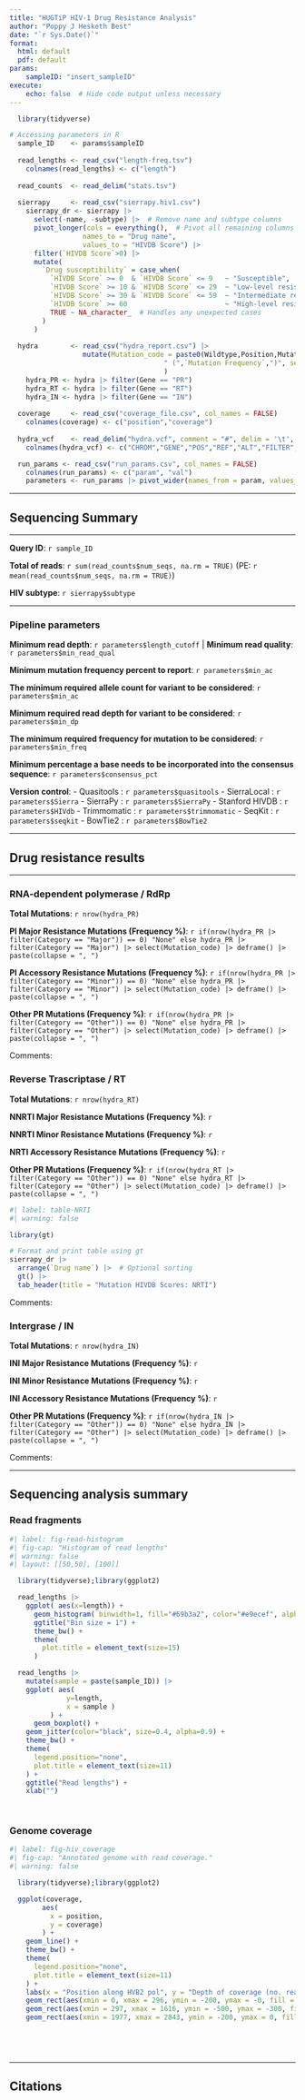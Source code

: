 ```yaml
---
title: "HUGTiP HIV-1 Drug Resistance Analysis"
author: "Poppy J Hesketh Best"
date: "`r Sys.Date()`"
format: 
  html: default
  pdf: default
params:
    sampleID: "insert_sampleID"
execute:
    echo: false  # Hide code output unless necessary
---
```


```r
  library(tidyverse)

# Accessing parameters in R
  sample_ID    <- params$sampleID
  
  read_lengths <- read_csv("length-freq.tsv")
    colnames(read_lengths) <- c("length")
  
  read_counts  <- read_delim("stats.tsv")
  
  sierrapy     <- read_csv("sierrapy.hiv1.csv")
    sierrapy_dr <- sierrapy |> 
      select(-name, -subtype) |>  # Remove name and subtype columns
      pivot_longer(cols = everything(),  # Pivot all remaining columns
                  names_to = "Drug name", 
                  values_to = "HIVDB Score") |>
      filter(`HIVDB Score`>0) |> 
      mutate(
        `Drug susceptibility` = case_when(
          `HIVDB Score` >= 0  & `HIVDB Score` <= 9   ~ "Susceptible",
          `HIVDB Score` >= 10 & `HIVDB Score` <= 29  ~ "Low-level resistance",
          `HIVDB Score` >= 30 & `HIVDB Score` <= 59  ~ "Intermediate resistance",
          `HIVDB Score` >= 60                        ~ "High-level resistance",
          TRUE ~ NA_character_  # Handles any unexpected cases
        )
      )
  
  hydra        <- read_csv("hydra_report.csv") |>
                  mutate(Mutation_code = paste0(Wildtype,Position,Mutation,
                                      " (",`Mutation Frequency`,")", sep = "")
                                      )
    hydra_PR <- hydra |> filter(Gene == "PR")
    hydra_RT <- hydra |> filter(Gene == "RT")
    hydra_IN <- hydra |> filter(Gene == "IN")
  
  coverage     <- read_csv("coverage_file.csv", col_names = FALSE)
    colnames(coverage) <- c("position","coverage")
  
  hydra_vcf    <- read_delim("hydra.vcf", comment = "#", delim = '\t', col_names = FALSE)
    colnames(hydra_vcf) <- c("CHROM","GENE","POS","REF","ALT","FILTER","ALT_FREQ","COVERAGE","INFO")

  run_params <- read_csv("run_params.csv", col_names = FALSE)
    colnames(run_params) <- c("param", "val")
    parameters <- run_params |> pivot_wider(names_from = param, values_from = val)
```

-------------------------------------------------------------------------------------------

## Sequencing Summary

-------------------------------------------------------------------------------------------

**Query ID**: `r sample_ID`

**Total of reads**: `r sum(read_counts$num_seqs, na.rm = TRUE)` (PE: `r mean(read_counts$num_seqs, na.rm = TRUE)`)

**HIV subtype**: `r sierrapy$subtype`

-------------------------------------------------------------------------------------------

### Pipeline parameters

**Minimum read depth**: `r parameters$length_cutoff` | **Minimum read quality**: `r parameters$min_read_qual`

**Minimum mutation frequency percent to report**: `r parameters$min_ac`

**The minimum required allele count for variant to be considered**: `r parameters$min_ac`

**Minimum required read depth for variant to be considered**: `r parameters$min_dp`

**The minimum required frequency for mutation to be considered**: `r parameters$min_freq`

**Minimum percentage a base needs to be incorporated into the consensus sequence**: `r parameters$consensus_pct`

**Version control**: 
- Quasitools        : `r parameters$quasitools`
- SierraLocal       : `r parameters$Sierra`
  - SierraPy        : `r parameters$SierraPy`
  - Stanford HIVDB  : `r parameters$HIVdb`
- Trimmomatic       : `r parameters$trimmomatic`
- SeqKit            : `r parameters$seqkit`
- BowTie2           : `r parameters$BowTie2`

-------------------------------------------------------------------------------------------

## Drug resistance results 

-------------------------------------------------------------------------------------------

### RNA-dependent polymerase / RdRp

**Total Mutations**: `r nrow(hydra_PR)`

**PI Major Resistance Mutations (Frequency %)**: `r if(nrow(hydra_PR |> filter(Category == "Major")) == 0) "None" else hydra_PR |> filter(Category == "Major") |> select(Mutation_code) |> deframe() |> paste(collapse = ", ")`

**PI Accessory Resistance Mutations (Frequency %)**: `r if(nrow(hydra_PR |> filter(Category == "Minor")) == 0) "None" else hydra_PR |> filter(Category == "Minor") |> select(Mutation_code) |> deframe() |> paste(collapse = ", ")`

**Other PR Mutations (Frequency %)**: `r if(nrow(hydra_PR |> filter(Category == "Other")) == 0) "None" else hydra_PR |> filter(Category == "Other") |> select(Mutation_code) |> deframe() |> paste(collapse = ", ")`

Comments:


### Reverse Trascriptase  / RT

**Total Mutations**: `r nrow(hydra_RT)`

**NNRTI Major Resistance Mutations (Frequency %)**: `r`

**NNRTI Minor Resistance Mutations (Frequency %)**: `r`

**NRTI Accessory Resistance Mutations (Frequency %)**: `r`

**Other PR Mutations (Frequency %)**: `r if(nrow(hydra_RT |> filter(Category == "Other")) == 0) "None" else hydra_RT |> filter(Category == "Other") |> select(Mutation_code) |> deframe() |> paste(collapse = ", ")`

```r
#| label: table-NRTI
#| warning: false

library(gt)

# Format and print table using gt
sierrapy_dr |> 
  arrange(`Drug name`) |>  # Optional sorting
  gt() |> 
  tab_header(title = "Mutation HIVDB Scores: NRTI")

```

Comments:


### Intergrase / IN

**Total Mutations**: `r nrow(hydra_IN)`

**INI Major Resistance Mutations (Frequency %)**: `r`

**INI Minor Resistance Mutations (Frequency %)**: `r`

**INI Accessory Resistance Mutations (Frequency %)**: `r`

**Other PR Mutations (Frequency %)**: `r if(nrow(hydra_IN |> filter(Category == "Other")) == 0) "None" else hydra_IN |> filter(Category == "Other") |> select(Mutation_code) |> deframe() |> paste(collapse = ", ")`

Comments:

-------------------------------------------------------------------------------------------

## Sequencing analysis summary

### Read fragments

```r
#| label: fig-read-histogram
#| fig-cap: "Histogram of read lengths"
#| warning: false
#| layout: [[50,50], [100]]

  library(tidyverse);library(ggplot2)

  read_lengths |>
    ggplot( aes(x=length)) +
      geom_histogram( binwidth=1, fill="#69b3a2", color="#e9ecef", alpha=0.9) +
      ggtitle("Bin size = 1") +
      theme_bw() +
      theme(
        plot.title = element_text(size=15)
      )

  read_lengths |>
    mutate(sample = paste(sample_ID)) |>
    ggplot( aes(
              y=length, 
              x = sample )
          ) +
      geom_boxplot() +
    geom_jitter(color="black", size=0.4, alpha=0.9) +
    theme_bw() +
    theme(
      legend.position="none",
      plot.title = element_text(size=11)
    ) +
    ggtitle("Read lengths") +
    xlab("")

  
```

### Genome coverage

```r
#| label: fig-hiv_coverage
#| fig-cap: "Annotated genome with read coverage."
#| warning: false

  library(tidyverse);library(ggplot2)

  ggplot(coverage, 
        aes(
          x = position, 
          y = coverage)
        ) + 
    geom_line() +
    theme_bw() +
    theme(
      legend.position="none",
      plot.title = element_text(size=11)
    ) +
    labs(x = "Position along HVB2 pol", y = "Depth of coverage (no. reads)") +
    geom_rect(aes(xmin = 0, xmax = 296, ymin = -200, ymax = -0, fill = "blue")) +
    geom_rect(aes(xmin = 297, xmax = 1616, ymin = -500, ymax = -300, fill = "red")) +
    geom_rect(aes(xmin = 1977, xmax = 2843, ymin = -200, ymax = 0, fill = "green"))
    





```


-------------------------------------------------------------------------------------------


## Citations
